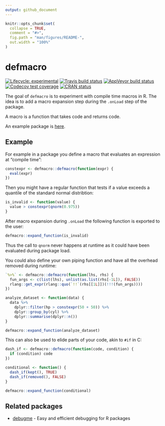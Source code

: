 ```yaml
---
output: github_document
---
```


<!-- README.md is generated from README.Rmd. Please edit that file -->

```r
knitr::opts_chunk$set(
  collapse = TRUE,
  comment = "#>",
  fig.path = "man/figures/README-",
  out.width = "100%"
)
```
# defmacro

<!-- badges: start -->
[![Lifecycle: experimental](https://img.shields.io/badge/lifecycle-experimental-orange.svg)](https://lifecycle.r-lib.org/articles/stages.html#experimental)
[![Travis build status](https://travis-ci.org/dirkschumacher/defmacro.svg?branch=master)](https://travis-ci.org/dirkschumacher/defmacro)
[![AppVeyor build status](https://ci.appveyor.com/api/projects/status/github/dirkschumacher/defmacro?branch=master&svg=true)](https://ci.appveyor.com/project/dirkschumacher/defmacro)
[![Codecov test coverage](https://codecov.io/gh/dirkschumacher/defmacro/branch/master/graph/badge.svg)](https://app.codecov.io/gh/dirkschumacher/defmacro?branch=master)
[![CRAN status](https://www.r-pkg.org/badges/version/defmacro)](https://CRAN.R-project.org/package=defmacro)
<!-- badges: end -->

The goal of `defmacro` is to experiment with compile time macros in R.
The idea is to add a macro expansion step during the `.onLoad` step of the package.

A macro is a function that takes code and returns code.

An example package is [here](https://github.com/dirkschumacher/defmacroex).

## Example

For example in a package you define a macro that evaluates an expression at "compile time":

```r
constexpr <- defmacro::defmacro(function(expr) {
  eval(expr)
})
```

Then you might have a regular function that tests if a value exceeds a quantile of the standard normal distribtion:

```r
is_invalid <- function(value) {
  value > constexpr(qnorm(0.975))
}
```

After macro expansion during `.onLoad` the following function is exported to the user:

```r
defmacro::expand_function(is_invalid)
```

Thus the call to `qnorm` never happens at runtime as it could have been evaluated during package load.

You could also define your own piping function and have all the overhead removed during runtime:

```r
`%>%` <- defmacro::defmacro(function(lhs, rhs) {
  fun_args <- c(list(lhs), unlist(as.list(rhs[-1L]), FALSE))
  rlang::get_expr(rlang::quo(`!!`(rhs[[1L]])(!!!(fun_args))))
})
```

```r
analyze_dataset <- function(data) {
  data %>%
    dplyr::filter(hp > constexpr(50 + 50)) %>%
    dplyr::group_by(cyl) %>%
    dplyr::summarise(dplyr::n())
}
```

```r
defmacro::expand_function(analyze_dataset)
```

This can also be used to elide parts of your code, akin to `#if` in C:

```r
dash_if <- defmacro::defmacro(function(code, condition) {
  if (condition) code
})
```

```r
conditional <- function() {
  dash_if(kept(), TRUE)
  dash_if(removed(), FALSE)
}
```

```r
defmacro::expand_function(conditional)
```

## Related packages

* [debugme](https://github.com/r-lib/debugme) - Easy and efficient debugging for R packages
